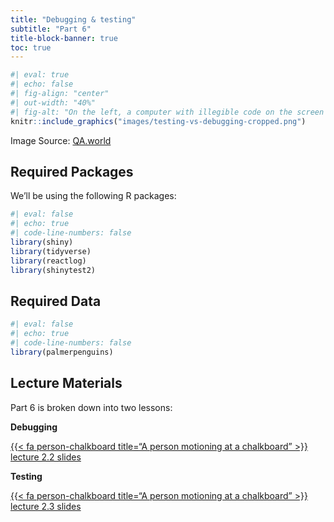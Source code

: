 ```yaml
---
title: "Debugging & testing"
subtitle: "Part 6"
title-block-banner: true
toc: true
---
```


```r
#| eval: true 
#| echo: false
#| fig-align: "center"
#| out-width: "40%" 
#| fig-alt: "On the left, a computer with illegible code on the screen and the word 'Testing' above it. On the right, a magnifying glass hovers over a bug with the word 'Debugging' beneath it."
knitr::include_graphics("images/testing-vs-debugging-cropped.png")
```

::: {.center-text .body-text-s .gray-text}
Image Source: [QA.world](https://qa.world/testing-vs-debugging/)
:::

## Required Packages

We'll be using the following R packages: 

```r
#| eval: false
#| echo: true
#| code-line-numbers: false
library(shiny)
library(tidyverse)
library(reactlog)
library(shinytest2)
```

## Required Data

```r
#| eval: false
#| echo: true
#| code-line-numbers: false
library(palmerpenguins)
```

## Lecture Materials

Part 6 is broken down into two lessons:

::: {.grid}

::: {.g-col-12 .g-col-md-6}
::: {.center-text}
[**Debugging**]{.teal-text .body-text-m}

[{{< fa person-chalkboard title="A person motioning at a chalkboard" >}} lecture 2.2 slides](slides/part6.1-debugging-slides.qmd){.btn role="button" target="_blank"} 
:::
:::

::: {.g-col-12 .g-col-md-6}
::: {.center-text}
[**Testing**]{.teal-text .body-text-m}

[{{< fa person-chalkboard title="A person motioning at a chalkboard" >}} lecture 2.3 slides](slides/part6.2-testing-slides.qmd){.btn role="button" target="_blank"} 
:::
:::

:::

